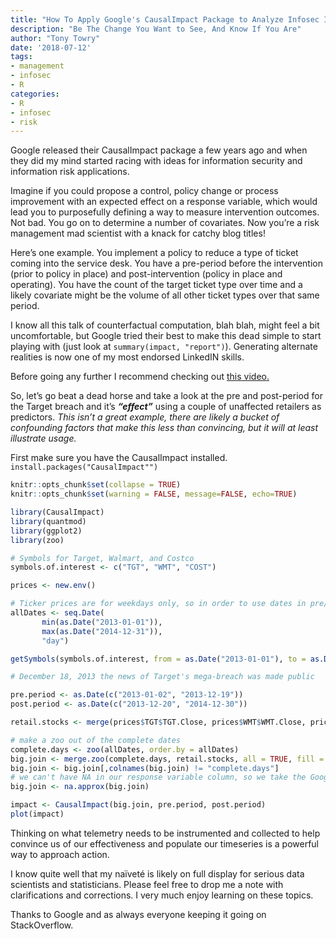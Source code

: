 ```yaml
---
title: "How To Apply Google's CausalImpact Package to Analyze Infosec Intervention"
description: "Be The Change You Want to See, And Know If You Are"
author: "Tony Towry"
date: '2018-07-12'
tags:
- management
- infosec
- R
categories: 
- R
- infosec
- risk
---
```


Google released their CausalImpact package a few years ago and when they did my mind started racing with ideas for information security and information risk applications.

Imagine if you could propose a control, policy change or process improvement with an expected effect on a response variable, which would lead you to purposefully defining a way to measure intervention outcomes.  Not bad.   You go on to determine a number of covariates.  Now you're a risk management mad scientist with a knack for catchy blog titles!

Here's one example.  You implement a policy to reduce a type of ticket coming into the service desk.  You have a pre-period before the intervention (prior to policy in place) and post-intervention (policy in place and operating).  You have the count of the target ticket type over time and a likely covariate might be the volume of all other ticket types over that same period.

I know all this talk of counterfactual computation, blah blah, might feel a bit uncomfortable, but Google tried their best to make this dead simple to start playing with (just look at `summary(impact, "report")`).  Generating alternate realities is now one of my most endorsed LinkedIN skills.  

Before going any further I recommend checking out [this video.](https://youtu.be/GTgZfCltMm8)

So, let's go beat a dead horse and take a look at the pre and post-period for the Target breach and it's **_"effect"_** using a couple of unaffected retailers as predictors. *This isn't a great example, there are likely a bucket of confounding factors that make this less than convincing, but it will at least illustrate usage.*

First make sure you have the CausalImpact installed.
`install.packages("CausalImpact"")`

```r
knitr::opts_chunk$set(collapse = TRUE)
knitr::opts_chunk$set(warning = FALSE, message=FALSE, echo=TRUE)
```


```r
library(CausalImpact)
library(quantmod)
library(ggplot2)
library(zoo)

# Symbols for Target, Walmart, and Costco
symbols.of.interest <- c("TGT", "WMT", "COST")

prices <- new.env()

# Ticker prices are for weekdays only, so in order to use dates in pre/post we have to fix the index.
allDates <- seq.Date(
       min(as.Date("2013-01-01")),
       max(as.Date("2014-12-31")),
       "day")

getSymbols(symbols.of.interest, from = as.Date("2013-01-01"), to = as.Date("2014-12-31"), env = prices, auto.assign = T)

# December 18, 2013 the news of Target's mega-breach was made public

pre.period <- as.Date(c("2013-01-02", "2013-12-19"))
post.period <- as.Date(c("2013-12-20", "2014-12-30"))

retail.stocks <- merge(prices$TGT$TGT.Close, prices$WMT$WMT.Close, prices$COST$COST.Close)

# make a zoo out of the complete dates
complete.days <- zoo(allDates, order.by = allDates)
big.join <- merge.zoo(complete.days, retail.stocks, all = TRUE, fill = NA)
big.join <- big.join[,colnames(big.join) != "complete.days"]
# we can't have NA in our response variable column, so we take the Google advice of approximating the value
big.join <- na.approx(big.join)

impact <- CausalImpact(big.join, pre.period, post.period)
plot(impact)

```

Thinking on what telemetry needs to be instrumented and collected to help convince us of our effectiveness and populate our timeseries is a powerful way to approach action. 

I know quite well that my naïveté is likely on full display for serious data scientists and statisticians.  Please feel free to drop me a note with clarifications and corrections.  I very much enjoy learning on these topics.

Thanks to Google and as always everyone keeping it going on StackOverflow.
